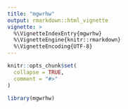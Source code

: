 ```yaml
---
title: "mgwrhw"
output: rmarkdown::html_vignette
vignette: >
  %\VignetteIndexEntry{mgwrhw}
  %\VignetteEngine{knitr::rmarkdown}
  %\VignetteEncoding{UTF-8}
---
```


```r
knitr::opts_chunk$set(
  collapse = TRUE,
  comment = "#>"
)
```

```r
library(mgwrhw)
```
